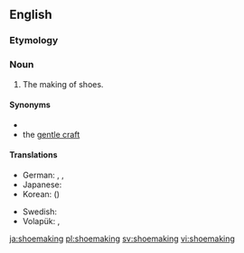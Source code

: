 ==English==
{{wikipedia}}

===Etymology===
{{affix|en|shoe|making}}

===Noun===
{{en-noun|-}}

# The making of shoes.

====Synonyms====
* {{l|en|cordwainery}}
* the [[gentle craft]]

====Translations====
{{trans-top|shoemaking}}
* German: {{t|de|Schuhherstellung|f}}, {{t|de|Schuhmacherei|f}}, {{t|de|Schusterei|f}}
* Japanese: {{t+|ja|製靴|tr=せいか, seika}}
* Korean: {{t+|ko|제화|sc=Hang}} ({{t+|ko|製靴|sc=Hani}})
{{trans-mid}}
* Swedish: {{t+|sv|skomakeri|n}}
* Volapük: {{t|vo|jukimek}}, {{t|vo|jukimekam}}
{{trans-bottom}}

[[ja:shoemaking]]
[[pl:shoemaking]]
[[sv:shoemaking]]
[[vi:shoemaking]]
